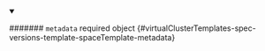 


<details className="config-field" data-expandable="true" open>
<summary>

####### `metadata` <span className="config-field-required" data-required="false">required</span> <span className="config-field-type">object</span> <span className="config-field-default"></span> <span className="config-field-enum"></span> {#virtualClusterTemplates-spec-versions-template-spaceTemplate-metadata}



</summary>

<PartialMetadatareference />


</details>
